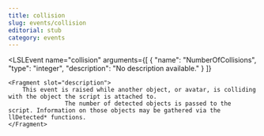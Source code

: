```yaml
---
title: collision
slug: events/collision
editorial: stub
category: events
---
```


<LSLEvent
	name="collision"
	arguments={[
	{
		"name": "NumberOfCollisions",
		"type": "integer",
		"description": "No description available."
	}
]}
>
	<Fragment slot="description">
		This event is raised while another object, or avatar, is colliding with the object the script is attached to.
					The number of detected objects is passed to the script. Information on those objects may be gathered via the llDetected* functions.
	</Fragment>
</LSLEvent>
